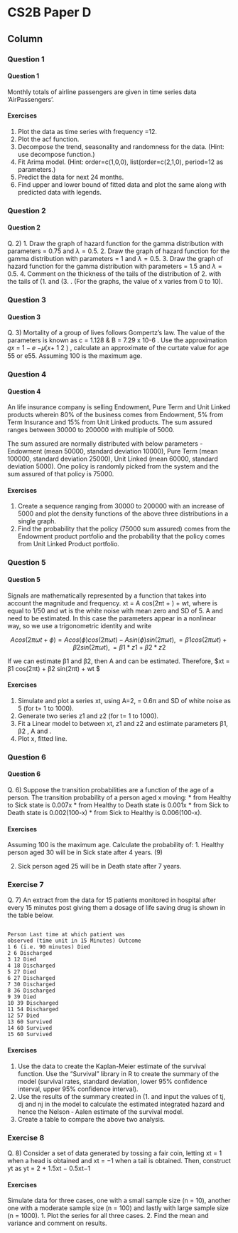 CS2B Paper D {data-navmenu="R for Risk Modelling and Survival Analysis"}
==============================================================

Column {.tabset}
--------------------------------




### Question 1
<h4> Question 1 </h4>

Monthly totals of airline passengers are given in time series data ‘AirPassengers’. 

#### Exercises 
1.  Plot the data as time series with frequency =12. 
2.   Plot the acf function. 
3.    Decompose the trend, seasonality and randomness for the data.
(Hint: use decompose function.) 
4.  Fit Arima model.
(Hint: order=c(1,0,0), list(order=c(2,1,0), period=12 as parameters.) 
5.  Predict the data for next 24 months. 
6.   Find upper and lower bound of fitted data and plot the same along with predicted data 
with legends. 

### Question 2
<h4> Question 2 </h4>
Q. 2) 1.  Draw the graph of hazard function for the gamma distribution with parameters \alpha  = 0.75 
and $\lambda = 0.5$. 
2.   Draw the graph of hazard function for the gamma distribution with parameters \alpha  = 1 
and $\lambda = 0.5$. 
3.    Draw the graph of hazard function for the gamma distribution with parameters \alpha  = 1.5 
and $\lambda = 0.5$. 
4.  Comment on the thickness of the tails of the distribution of 2.   with the tails of (1.  and 
(3.   . 
(For the graphs, the value of x varies from 0 to 10).

### Question 3
<h4> Question 3 </h4>
Q. 3) Mortality of a group of lives follows Gompertz’s law. The value of the parameters is known 
as c = 1.128 & B = 7.29 x 10-6
.
Use the approximation 𝑞𝑥 = 1 − 𝑒
−𝜇(𝑥+
1
2
)
, calculate an approximate of the curtate value 
for age 55 or e55. Assuming 100 is the maximum age. 

### Question 4
<h4> Question 4 </h4>
An life insurance company is selling Endowment, Pure Term and Unit Linked products wherein 80% of the business comes from Endowment, 5% from Term Insurance and 15% 
from Unit Linked products. The sum assured ranges between 30000 to 200000 with multiple 
of 5000. 

The sum assured are normally distributed with below parameters - Endowment
(mean 50000, standard deviation 10000), Pure Term (mean 100000, standard deviation 
25000), Unit Linked (mean 60000, standard deviation 5000). One policy is randomly picked 
from the system and the sum assured of that policy is 75000. 

#### Exercises

1.  Create a sequence ranging from 30000 to 200000 with an increase of 5000 and plot the 
density functions of the above three distributions in a single graph. 
2.   Find the probability that the policy (75000 sum assured) comes from the Endowment 
product portfolio and the probability that the policy comes from Unit Linked Product 
portfolio. 

### Question 5
<h4> Question 5 </h4>
Signals are mathematically represented by a function that takes into account the magnitude 
and frequency.
xt = A cos(2π\omega t + \phi) + wt, where \omega  is equal to 1/50 and wt is the white noise with mean 
zero and SD of 5. A and \phi need to be estimated.
In this case the parameters appear in a nonlinear way, so we use a trigonometric identity 
and write

$$
A cos(2π\omega t + \phi) = A cos(\phi) cos(2π\omega t) - A sin(\phi) sin(2π\omega t),
= β1 cos(2π\omega t) + β2 sin(2π\omega t),
= β1*z1 + β2*z2
$$

If we can estimate β1 and β2, then A and \phi can be estimated.
Therefore, $xt = β1 cos(2π\omega t) + β2 sin(2π\omega t) + wt $

#### Exercises
1.  Simulate and plot a series xt, using A=2, \phi = 0.6π and SD of white noise as 5 (for t= 1 
to 1000). 
2.   Generate two series z1 and z2 (for t= 1 to 1000). 
3.    Fit a Linear model to between xt, z1 and z2 and estimate parameters β1, β2 , A and \phi. 
4.  Plot x, fitted line. 

### Question 6
<h4> Question 6 </h4>
Q. 6) Suppose the transition probabilities are a function of the age of a person. The transition 
probability of a person aged x moving:
* from Healthy to Sick state is 0.007x 
* from Healthy to Death state is 0.001x 
* from Sick to Death state is 0.002(100-x) 
* from Sick to Healthy is 0.006(100-x). 

#### Exercises

Assuming 100 is the maximum age. Calculate the probability of: 
1.  Healthy person aged 30 will be in Sick state after 4 years. (9)

2.   Sick person aged 25 will be in Death state after 7 years. 

### Exercise 7
Q. 7) An extract from the data for 15 patients monitored in hospital after every 15 minutes post 
giving them a dosage of life saving drug is shown in the table below. 

<pre><code>
Person Last time at which patient was 
observed (time unit in 15 Minutes) Outcome
1 6 (i.e. 90 minutes) Died
2 6 Discharged
3 12 Died
4 18 Discharged
5 27 Died
6 27 Discharged
7 30 Discharged
8 36 Discharged
9 39 Died
10 39 Discharged
11 54 Discharged
12 57 Died
13 60 Survived
14 60 Survived
15 60 Survived
</code></pre>
#### Exercises
1.  Use the data to create the Kaplan-Meier estimate of the survival function. Use the 
“Survival” library in R to create the summary of the model (survival rates, standard 
deviation, lower 95% confidence interval, upper 95% confidence interval). 
2.   Use the results of the summary created in (1.  and input the values of tj, dj and nj in the 
model to calculate the estimated integrated hazard and hence the Nelson ‐ Aalen 
estimate of the survival model. 
3.    Create a table to compare the above two analysis. 

### Exercise 8
Q. 8) Consider a set of data generated by tossing a fair coin, letting xt = 1 when a head is obtained 
and xt = −1 when a tail is obtained. Then, construct yt as
yt = 2 + 1.5xt − 0.5xt−1

#### Exercises 
Simulate data for three cases, one with a small sample size (n = 10), another one with a 
moderate sample size (n = 100) and lastly with large sample size (n = 1000).
1.  Plot the series for all three cases. 
2.   Find the mean and variance and comment on results. 
